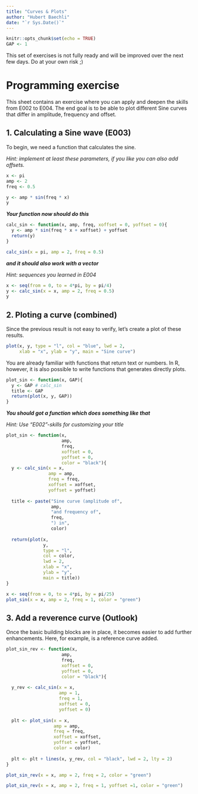 ---
title: "Curves & Plots"
author: "Hubert Baechli"
date: "`r Sys.Date()`"
---

```{r setup, include=FALSE}
knitr::opts_chunk$set(echo = TRUE)
GAP <- 1
```

::: {.callout-warning}
This set of exercises is not fully ready and will be improved over the next few days. Do at your own risk ;)
:::

# Programming exercise

This sheet contains an exercise where you can apply and deepen the skills from E002 to E004. The end goal is to be able to plot different Sine curves that differ in amplitude, frequency and offset.


## 1. Calculating a Sine wave (E003)

To begin, we need a function that calculates the sine.

*Hint: implement at least these parameters, if you like you can also add offsets.*

```{r}
x <- pi
amp <- 2
freq <- 0.5

y <- amp * sin(freq * x)
y
```

***Your function now should do this***

```{r echo = FALSE}
calc_sin <- function(x, amp, freq, xoffset = 0, yoffset = 0){
  y <- amp * sin(freq * x + xoffset) + yoffset
  return(y)
}

```

```{r}
calc_sin(x = pi, amp = 2, freq = 0.5)
```

***and it should also work with a vector***

*Hint: sequences you learned in E004*

```{r}
x <- seq(from = 0, to = 4*pi, by = pi/4)
y <- calc_sin(x = x, amp = 2, freq = 0.5)
y
```

## 2. Ploting a curve (combined)

Since the previous result is not easy to verify, let's create a plot of these results.

```{r}
plot(x, y, type = "l", col = "blue", lwd = 2, 
     xlab = "x", ylab = "y", main = "Sine curve")
```

You are already familiar with functions that return text or numbers. In R, however, it is also possible to write functions that generates directly plots.

```{r}
plot_sin <- function(x, GAP){
  y <- GAP # calc_sin
  title <- GAP
  return(plot(x, y, GAP))
}
```

***You should got a function which does something like that***

*Hint: Use "E002"-skills for customizing your title*

```{r, echo=FALSE}
plot_sin <- function(x, 
                     amp, 
                     freq, 
                     xoffset = 0, 
                     yoffset = 0, 
                     color = "black"){
  y <- calc_sin(x = x, 
                amp = amp, 
                freq = freq, 
                xoffset = xoffset, 
                yoffset = yoffset)
  
  title <- paste("Sine curve (amplitude of", 
                 amp, 
                 "and frequency of", 
                 freq, 
                 ") in", 
                 color)
  
  return(plot(x, 
              y, 
              type = "l", 
              col = color, 
              lwd = 2, 
              xlab = "x", 
              ylab = "y", 
              main = title))
}
```

```{r}
x <- seq(from = 0, to = 4*pi, by = pi/25)
plot_sin(x = x, amp = 2, freq = 1, color = "green")
```

## 3. Add a reverence curve (Outlook)

Once the basic building blocks are in place, it becomes easier to add further enhancements. Here, for example, is a reference curve added.

```{r, echo=FALSE}
plot_sin_rev <- function(x, 
                     amp, 
                     freq, 
                     xoffset = 0, 
                     yoffset = 0, 
                     color = "black"){
  
  y_rev <- calc_sin(x = x, 
                    amp = 1, 
                    freq = 1, 
                    xoffset = 0, 
                    yoffset = 0)
  
  plt <- plot_sin(x = x, 
                  amp = amp, 
                  freq = freq, 
                  xoffset = xoffset, 
                  yoffset = yoffset, 
                  color = color)
  
  plt <- plt + lines(x, y_rev, col = "black", lwd = 2, lty = 2)
}
```

```{r}
plot_sin_rev(x = x, amp = 2, freq = 2, color = "green")
```

```{r}
plot_sin_rev(x = x, amp = 2, freq = 1, yoffset =1, color = "green")
```
